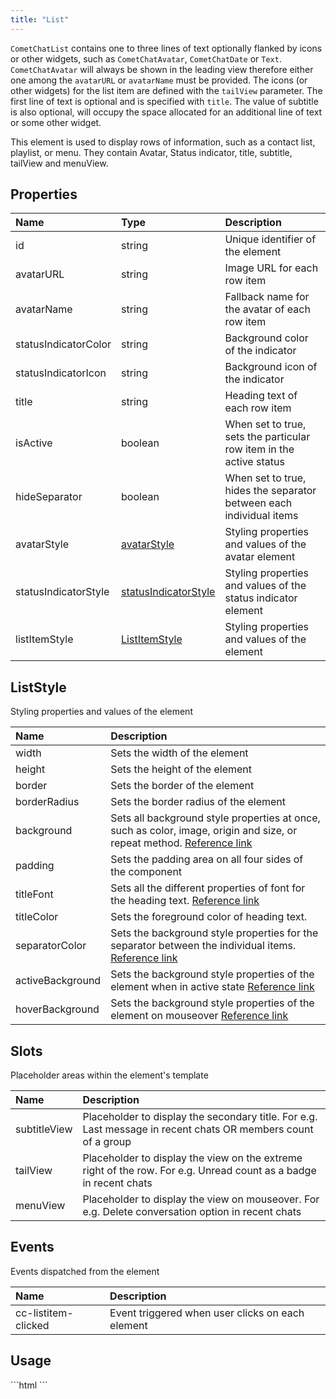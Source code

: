 ```yaml
---
title: "List"
---
```


`CometChatList` contains one to three lines of text optionally flanked by icons or other widgets, such as `CometChatAvatar`, `CometChatDate` or `Text`. `CometChatAvatar` will always be shown in the leading view therefore either one among the `avatarURL` or `avatarName` must be provided. The icons (or other widgets) for the list item are defined with the `tailView` parameter. The first line of text is optional and is specified with `title`. The value of subtitle is also optional, will occupy the space allocated for an additional line of text or some other widget.

This element is used to display rows of information, such as a contact list, playlist, or menu. They contain Avatar, Status indicator, title, subtitle, tailView and menuView.

## Properties

| Name                 | Type                                                          | Description                                                         |
| :-------------------- | :------------------------------------------------------------- | :------------------------------------------------------------------- |
| id                   | string                                                        | Unique identifier of the element                                    |
| avatarURL            | string                                                        | Image URL for each row item                                         |
| avatarName           | string                                                        | Fallback name for the avatar of each row item                       |
| statusIndicatorColor | string                                                        | Background color of the indicator                                   |
| statusIndicatorIcon  | string                                                        | Background icon of the indicator                                    |
| title                | string                                                        | Heading text of each row item                                       |
| isActive             | boolean                                                       | When set to true, sets the particular row item in the active status |
| hideSeparator        | boolean                                                       | When set to true, hides the separator between each individual items |
| avatarStyle          | [avatarStyle](/ui-kit/angular/avatar#avatar-style)       | Styling properties and values of the avatar element                 |
| statusIndicatorStyle | [statusIndicatorStyle](/ui-kit/angular/status-indicator) | Styling properties and values of the status indicator element       |
| listItemStyle        | [ListItemStyle](/ui-kit/angular/list-item#listitemstyle) | Styling properties and values of the element                        |

## ListStyle

Styling properties and values of the element

| Name             | Description                                                                                                                                                                          |
| :---------------- | :------------------------------------------------------------------------------------------------------------------------------------------------------------------------------------ |
| width            | Sets the width of the element                                                                                                                                                        |
| height           | Sets the height of the element                                                                                                                                                       |
| border           | Sets the border of the element                                                                                                                                                       |
| borderRadius     | Sets the border radius of the element                                                                                                                                                |
| background       | Sets all background style properties at once, such as color, image, origin and size, or repeat method. [Reference link](https://developer.mozilla.org/en-US/docs/Web/CSS/background) |
| padding          | Sets the padding area on all four sides of the component                                                                                                                             |
| titleFont        | Sets all the different properties of font for the heading text. [Reference link](https://developer.mozilla.org/en-US/docs/Web/CSS/font)                                              |
| titleColor       | Sets the foreground color of heading text.                                                                                                                                           |
| separatorColor   | Sets the background style properties for the separator between the individual items. [Reference link](https://developer.mozilla.org/en-US/docs/Web/CSS/background)                   |
| activeBackground | Sets the background style properties of the element when in active state [Reference link](https://developer.mozilla.org/en-US/docs/Web/CSS/background)                               |
| hoverBackground  | Sets the background style properties of the element on mouseover [Reference link](https://developer.mozilla.org/en-US/docs/Web/CSS/background)                                       |

## Slots

Placeholder areas within the element's template

| Name         | Description                                                                                                       |
| :------------ | :----------------------------------------------------------------------------------------------------------------- |
| subtitleView | Placeholder to display the secondary title. For e.g. Last message in recent chats OR members count of a group     |
| tailView     | Placeholder to display the view on the extreme right of the row. For e.g. Unread count as a badge in recent chats |
| menuView     | Placeholder to display the view on mouseover. For e.g. Delete conversation option in recent chats                 |

## Events

Events dispatched from the element

| Name                | Description                                      |
| :------------------- | :------------------------------------------------ |
| cc-listitem-clicked | Event triggered when user clicks on each element |

## Usage

<Tabs>
<Tab title="html">
```html
<!--use the component-->
<cometchat-list
[title]="'title'"
></cometchat-list>
```

</Tab>

</Tabs>
